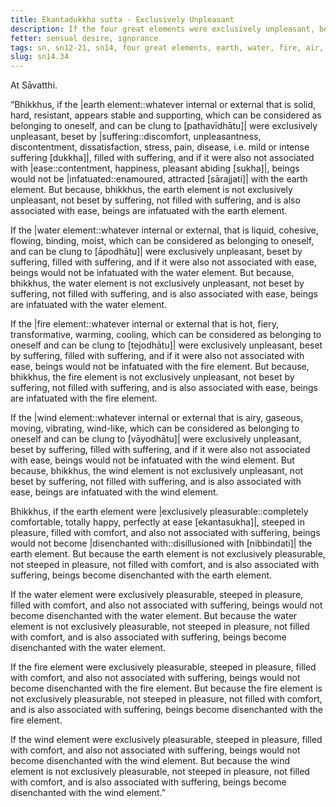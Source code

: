 ```yaml
---
title: Ekantadukkha sutta - Exclusively Unpleasant
description: If the four great elements were exclusively unpleasant, beings would not be infatuated with them. If they were exclusively pleasurable, beings would not become disenchanted with them.
fetter: sensual desire, ignorance
tags: sn, sn12-21, sn14, four great elements, earth, water, fire, air, suffering, unpleasantness, pleasure, infatuation, disenchantment
slug: sn14.34
---
```


At Sāvatthi.

“Bhikkhus, if the |earth element::whatever internal or external that is solid, hard, resistant, appears stable and supporting, which can be considered as belonging to oneself, and can be clung to [pathavīdhātu]| were exclusively unpleasant, beset by |suffering::discomfort, unpleasantness, discontentment, dissatisfaction, stress, pain, disease, i.e. mild or intense suffering [dukkha]|, filled with suffering, and if it were also not associated with |ease::contentment, happiness, pleasant abiding [sukha]|, beings would not be |infatuated::enamoured, attracted [sārajjati]| with the earth element. But because, bhikkhus, the earth element is not exclusively unpleasant, not beset by suffering, not filled with suffering, and is also associated with ease, beings are infatuated with the earth element.

If the |water element::whatever internal or external, that is liquid, cohesive, flowing, binding, moist, which can be considered as belonging to oneself, and can be clung to [āpodhātu]| were exclusively unpleasant, beset by suffering, filled with suffering, and if it were also not associated with ease, beings would not be infatuated with the water element. But because, bhikkhus, the water element is not exclusively unpleasant, not beset by suffering, not filled with suffering, and is also associated with ease, beings are infatuated with the water element.

If the |fire element::whatever internal or external that is hot, fiery, transformative, warming, cooling, which can be considered as belonging to oneself and can be clung to [tejodhātu]| were exclusively unpleasant, beset by suffering, filled with suffering, and if it were also not associated with ease, beings would not be infatuated with the fire element. But because, bhikkhus, the fire element is not exclusively unpleasant, not beset by suffering, not filled with suffering, and is also associated with ease, beings are infatuated with the fire element.

If the |wind element::whatever internal or external that is airy, gaseous, moving, vibrating, wind-like, which can be considered as belonging to oneself and can be clung to [vāyodhātu]| were exclusively unpleasant, beset by suffering, filled with suffering, and if it were also not associated with ease, beings would not be infatuated with the wind element. But because, bhikkhus, the wind element is not exclusively unpleasant, not beset by suffering, not filled with suffering, and is also associated with ease, beings are infatuated with the wind element.

Bhikkhus, if the earth element were |exclusively pleasurable::completely comfortable, totally happy, perfectly at ease [ekantasukha]|, steeped in pleasure, filled with comfort, and also not associated with suffering, beings would not become |disenchanted with::disillusioned with [nibbindati]| the earth element. But because the earth element is not exclusively pleasurable, not steeped in pleasure, not filled with comfort, and is also associated with suffering, beings become disenchanted with the earth element.

If the water element were exclusively pleasurable, steeped in pleasure, filled with comfort, and also not associated with suffering, beings would not become disenchanted with the water element. But because the water element is not exclusively pleasurable, not steeped in pleasure, not filled with comfort, and is also associated with suffering, beings become disenchanted with the water element.

If the fire element were exclusively pleasurable, steeped in pleasure, filled with comfort, and also not associated with suffering, beings would not become disenchanted with the fire element. But because the fire element is not exclusively pleasurable, not steeped in pleasure, not filled with comfort, and is also associated with suffering, beings become disenchanted with the fire element.

If the wind element were exclusively pleasurable, steeped in pleasure, filled with comfort, and also not associated with suffering, beings would not become disenchanted with the wind element. But because the wind element is not exclusively pleasurable, not steeped in pleasure, not filled with comfort, and is also associated with suffering, beings become disenchanted with the wind element.”